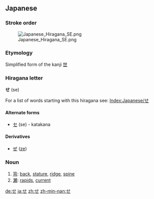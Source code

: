 {{see|ㄝ}}

== Japanese ==
===Stroke order===
[[Image:Japanese Hiragana SE.png]]


===Etymology===
Simplified form of the kanji [[世]]


===Hiragana letter===
'''せ''' (se)

For a list of words starting with this hiragana see: [[Index:Japanese/せ]]
==== Alternate forms====
*[[セ]] (se) - katakana
==== Derivatives ====
* [[ぜ]] ([[ze]])

===Noun===
{{ja-noun|h|rom=se}}

# [[背]]: [[back]], [[stature]], [[ridge]], [[spine]]
# [[瀬]]: [[rapids]], [[current]]

[[de:せ]]
[[ja:せ]]
[[zh:せ]]
[[zh-min-nan:せ]]